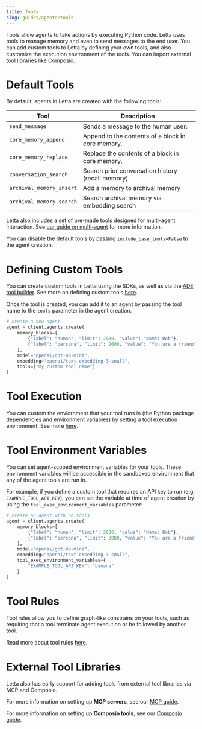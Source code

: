 ```yaml
---
title: Tools
slug: guides/agents/tools
---
```

Tools allow agents to take actions by executing Python code. Letta uses tools to manage memory and even to send messages to the end user. You can add custom tools to Letta by defining your own tools, and also customize the execution environment of the tools. You can import external tool libraries like Composio.

# Default Tools
By default, agents in Letta are created with the following tools:

| Tool                       | Description                                          |
|----------------------------|------------------------------------------------------|
| `send_message`             | Sends a message to the human user.                   |
| `core_memory_append`       | Append to the contents of a block in core memory.    |
| `core_memory_replace`      | Replace the contents of a block in core memory.      |
| `conversation_search`      | Search prior conversation history (recall memory)    |
| `archival_memory_insert`   | Add a memory to archival memory                      |
| `archival_memory_search`   | Search archival memory via embedding search          |

Letta also includes a set of pre-made tools designed for multi-agent interaction.
See [our guide on multi-agent](/guides/agents/multi-agent) for more information.

You can disable the default tools by passing `include_base_tools=False` to the agent creation.

# Defining Custom Tools
You can create custom tools in Letta using the SDKs, as well as via the [ADE tool builder](/guides/ade/usage#tools). See more on defining custom tools [here](/guides/agents/custom-tools).

Once the tool is created, you can add it to an agent by passing the tool name to the `tools` parameter in the agent creation.
```python title="python" {9}
# create a new agent
agent = client.agents.create(
    memory_blocks=[
        {"label": "human", "limit": 2000, "value": "Name: Bob"},
        {"label": "persona", "limit": 2000, "value": "You are a friendly agent"}
    ],
    model="openai/gpt-4o-mini",
    embedding="openai/text-embedding-3-small",
    tools=["my_custom_tool_name"]
)
```

# Tool Execution
You can custom the enviornment that your tool runs in (the Python package dependencies and environment variables) by setting a tool execution environment. See more [here](/guides/agents/tool-execution).

# Tool Environment Variables
You can set agent-scoped environment variables for your tools.
These environment variables will be accessible in the sandboxed environment that any of the agent tools are run in.

For example, if you define a custom tool that requires an API key to run (e.g. `EXAMPLE_TOOL_API_KEY`), you can set the variable at time of agent creation by using the `tool_exec_environment_variables` parameter:
```python title="python" {9-11}
# create an agent with no tools
agent = client.agents.create(
    memory_blocks=[
        {"label": "human", "limit": 2000, "value": "Name: Bob"},
        {"label": "persona", "limit": 2000, "value": "You are a friendly agent"}
    ],
    model="openai/gpt-4o-mini",
    embedding="openai/text-embedding-3-small",
    tool_exec_environment_variables={
        "EXAMPLE_TOOL_API_KEY": "banana"
    }
)
```
# Tool Rules
Tool rules allow you to define graph-like constrains on your tools, such as requiring that a tool terminate agent execution or be followed by another tool.

Read more about tool rules [here](/guides/agents/tool-rules).

# External Tool Libraries
Letta also has early support for adding tools from external tool libraries via MCP and Composio.

For more information on setting up **MCP servers**, see our [MCP guide](/guides/agents/mcp).

For more information on setting up **Composio tools**, see our [Composio guide](/guides/agents/composio).
